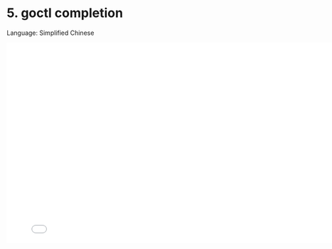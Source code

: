 # 5. goctl completion

Language: Simplified Chinese

<iframe src="//player.bilibili.com/player.html?bvid=BV1SS4y177Ma&page=1"
    width="800"
    height="450"
    frameborder="0"
    allowfullscreen
    scrolling="no"
    border="0"
    framespacing="0"
    allowfullscreen="true">
</iframe>
